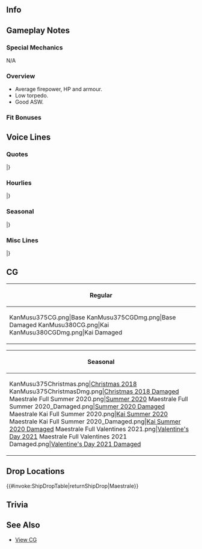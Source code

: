 ==Info==
{{KanmusuInfo|ID=375}}
{{KanmusuInfo|ID=380}}

==Gameplay Notes==
===Special Mechanics===
N/A

===Overview===
* Average firepower, HP and armour.
* Low torpedo.
* Good ASW.

===Fit Bonuses===
{{:{{BASEPAGENAME}}/Equipment Bonuses}}
{{clear}}

==Voice Lines==
===Quotes===
{{ShipquoteHeader}}
{{ShipquoteKai
|scenario = Introduction
|origin = Buon giorno！ Maestrale級駆逐艦、長女のMaestraleです。提督、私もどうぞよろしくお願いしますね！頑張りま～す！
|translation = Good day! I'm Maestrale, the eldest of the Maestrale-class destroyers. Please take good care of me, Admiral! I'll do my be~st!
|audio = Maestrale-Intro.mp3
}}
{{ShipquoteKai
|scenario = Introduction
|kai = yes
|origin = Buon giorno！ Maestrale級駆逐艦、長女のMaestrale。今日も頑張りま～す！提督、指揮お願いします。さあ、始めましょ！
|translation = Good day! I'm Maestrale, the eldest of the Maestrale-class destroyers. I'll do my best today as well! Admiral, please give me orders. Now, let's get started!
|audio = MaestraleKai-Intro.mp3
}}
{{ShipquoteKai
|scenario = Library
|origin = イタリア海軍Maestrale級駆逐艦、ネームシップのMaestraleです。結構いっぱい働いたわよ。船団護衛はもちろんだけど、水上艦隊戦力としても頑張ったんだから。最後はね…ちょっと修理が間に合わなくて…えへへ…まあ、仕方ない…です！
|translation = I'm the nameship Maestrale, from the Maestrale-class destroyers of the Italian navy. I gave it my best you know? Aside from escorting convoys, I also worked hard as an asset to the surface fleets. In the end...my repairs couldn't really make it in time...hehe...Well, it just happens!<ref>After getting her stern blown off, her repairs weren't finished by the time the Italian armistice occured and she was scuttled.</ref>
|audio = Maestrale-Library.mp3
}}
{{ShipquoteKai
|scenario = Secretary 1
|origin = Ciao! 提督、私に任せて任せて！
|translation = Hello! Admiral, just leave everything to me!
|audio = Maestrale-Sec1.mp3
}}
{{ShipquoteKai
|scenario = Secretary 1
|kai = yes
|origin = Ciao! 提督！もっちろん、私よね！
|translation = Hello! Admiral! Of course it's me!
|audio = MaestraleKai-Sec1.mp3
}}
{{ShipquoteKai
|scenario = Secretary 2
|origin = はい、長女ですから！しっかり頑張ります！
|translation = Yes, I am the oldest after all! I'll do my best!
|audio = Maestrale-Sec2.mp3
}}
{{ShipquoteKai
|scenario = Secretary 2
|kai = yes
|origin = はい、長女だもん！しっかり頑張ります！任せて！
|translation = Yes, I am the oldest! I'll do my best! Leave it to me!
|audio = MaestraleKai-Sec2.mp3
}}
{{ShipquoteKai
|scenario = Secretary 3
|origin = あぁ、もう、Libe！よそ見したら駄目だからね！ちゃんと空を警戒してて！て…え？提督？何？機雷？やだ噓！どこどこ？もう、脅かさないで～。
|translation = Ah, jeez, Libe! Watch where you're going! Make sure the sky is clear! Eh? Admiral? What? Mines? No way! Where where? Jeez, don't scare me like that~.<ref>She almost drifted into a minefield after getting her sterb blown off.</ref>
|audio = Maestrale-Sec3.mp3
}}
{{ShipquoteKai
|scenario = Secretary Idle
|origin = Ciao!提督！Sammyさん！これですか？これはですね～アンカーの鎖と鎖を繋げているんです！ほら、こ～んなに長い！これならいざというときも安心です！お？サミさん、なんか凄い興味持ってません？
|translation = Hello! Admiral! Sammy! This? I connected the chain of an anchor with another chain! Look how long it is! This will definitely be helpful when the time comes! Oh? You look very interested in this Sammy-san.<ref>Her captain stopped her from drifting into a minefield by connecting two anchor chains together to arrest her movement.</ref>
|audio = Maestrale-Idle.mp3
}}
{{ShipquoteKai
|scenario = Secretary (Married)
|origin = 提督～おなか減ってない？えへへ～Napoliにも長く居た私、Maestraleが特性艦隊ナポリタンをお作りしました！どうですか？見た目日本のナポリタンだけど～全然違うでしょう？ザラさんにレシピを教えてもらったんです！おかわりもありますよ！
|translation = Are you hungry, Admiral? Hehe~ I lived in Naples for a long time, so I Maestrale, made a special fleet napolitan! How is it? It looks like the Japanese napolitan, but it's different right? Zara-san taught me the recipe! There's more if you want!
|audio = Maestrale-SecMarried.mp3
}}
{{ShipquoteKai
|scenario = Wedding
|origin = 提督…なに？Libe探しているの？それともZaraさん？え？私？なんでしょう…か？お…お尻は、もうすっかり治ってますから、はい！え？機雷？もちろん嫌いですけど？そうじゃなくて…あ…ああ！違うんですね！ああ…嘘…私…とっても幸せです！
|translation = What is it...Admiral? Are you looking for Libe? Or perhaps Zara? Eh? Me? What is...it? Ah, my butt has fully recovered! Eh? Mines? Of course I don't like them? It's not that? Ah...AHH! It's not that! Ahh...no way...I'm...so happy!
|audio = Maestrale-Wedding.mp3
}}
{{ShipquoteKai
|scenario = Player's Score
|origin = 情報ね？待ってて～取ってくるね～。ええっと…あ！これだ！
|translation = The information? Hold on~ I'll go get it~. Hmmm...Ah! I found it!
|audio = Maestrale-PlayerScore.mp3
}}
{{ShipquoteKai
|scenario = Joining the Fleet
|origin = 第十駆逐隊、Maestrale出ます！
|translation = 10th Destroyer Division Maestrale, heading out!
|audio = Maestrale-JoinFleet.mp3
}}
{{ShipquoteKai
|scenario = Joining the Fleet
|kai = yes
|origin = 艦隊旗艦、Maestrale出ます！いいですか？
|translation = Fleet flagship, Maestrale heading out! Everyone ready?
|audio = MaestraleKai-JoinFleet.mp3
}}
{{ShipquoteKai
|scenario = Equipment 1
|origin = 提督～いいみたい！Grazie!
|translation = Admiral~ I like this! Thanks!
|audio = Maestrale-Equip1.mp3
}}
{{ShipquoteKai
|scenario = Equipment 2
|origin = あ！アンカーは大事大事！うん～と鎖を長くね！
|translation = Ah! The anchor is important! Make sure the chain is long!
|audio = Maestrale-Equip2.mp3
}}
{{ShipquoteKai
|scenario = Equipment 3
|origin = 良い感じね！これならいけちゃう？
|translation = This is great! I'll be able to do this won't I?
|audio = Maestrale-Equip3.mp3
}}
{{ShipquoteKai
|scenario = Supply
|origin = 提督、ありがとう！Grazieです！
|translation = Thank you, Admiral! Thanks!
|audio = Maestrale-Supply.mp3
}}
{{ShipquoteKai
|scenario = Docking (Minor Damage)
|origin = 修理は手早くお願いした～い。
|translation = Please fix me up quickly~.
|audio = Maestrale-DockMinor.mp3
}}
{{ShipquoteKai
|scenario = Docking (Major Damage)
|origin = うああ～また…またお尻なの～もう～なんでよ～！
|translation = Uaa~ my...my butt again~ why~ does this happen~!<ref>She had the back 12 metres of her stern blown off by a torpedo on 1943/01/09 while escorting a convoy.</ref>
|audio = Maestrale-DockMajor.mp3
}}
{{ShipquoteKai
|scenario = Construction
|origin = 新しい戦力ですね！どんな子？
|translation = We have gained some more fighting strength! What's she like?
|audio = Maestrale-Construction.mp3
}}
{{ShipquoteKai
|scenario = Returning from Sortie
|origin = 提督～艦隊帰投で～す！みんなお疲れ様～！
|translation = Admiral~ the fleet has returned~! Good work, everybody~!
|audio = Maestrale-SortieReturn.mp3
}}
{{ShipquoteKai
|scenario = Starting a Sortie
|origin = Libe、遅れないで！イタリア水雷魂を見せるときよ！出撃！
|translation = Libe, don't fall behind! Time to show the spirit of an Italian torpedo squadron! Sortie!
|audio = Maestrale-Sortie.mp3
}}
{{ShipquoteKai
|scenario = Starting a Battle
|origin = 敵と鉢合わせしちゃった…やるしかない！艦隊戦闘準備！私達の…お仕事です！
|translation = Dang, we bumped into the enemies... We're going to do this! Prepare for battle! It's... time for work!
|audio = Maestrale-BattleStart.mp3
}}
{{ShipquoteKai
|scenario = Attack
|origin = よく狙って…行きます！Fuoco!
|translation = Aim carefully...here I go! Fire!
|audio = Maestrale-Attack.mp3
}}
{{ShipquoteKai
|scenario = Night Battle Attack 
|origin = やめてったら！しつこい！
|translation = Stop it! You're annoying!
|audio = Maestrale-NightAttack.mp3
}}
{{ShipquoteKai
|scenario = Night Battle
|origin = 艦隊、夜戦に移行します！皆さん、ご準備を！
|translation = We're engaging into night battle! Everyone, please prepare yourself!
|audio = Maestrale-NightBattle.mp3
}}
{{ShipquoteKai
|scenario = MVP
|origin = あ！私なんだ！Bravi！提督！どう？良い北西の風吹いたでしょう？えへへ～やった～！
|translation = Ah! It's me! Great! Admiral! How is it? Did you feel the north west wind blowing? Hehe~ yay~!
|audio = Maestrale-MVP.mp3
}}
{{ShipquoteKai
|scenario = Minor Damage 1
|origin = いやあ～！もう～！
|translation = Ahhh~! Jeez~!
|audio = Maestrale-MinorDmg1.mp3
}}
{{ShipquoteKai
|scenario = Minor Damage 1
|kai = yes
|origin = いやあ～！やだ～！またお尻？噓でしょもう～！？
|translation = Ahhh~! No~! My butt again? Are you serious, jeez!?
|audio = MaestraleKai-MinorDmg1.mp3
}}
{{ShipquoteKai
|scenario = Minor Damage 2
|origin = いやああ～！また…またお尻？もう～！
|translation = Ahhhhh~! My...my butt again? Jeez~!
|audio = Maestrale-MinorDmg2.mp3
}}
{{ShipquoteKai
|scenario = Major Damage
|origin = うぅぅ…やられた～…これじゃあ無線もできないし…痛っ！お尻も…嫌だ…これ…治すの時間かかりそう…もう！
|translation = Uuuu...I got hit~... I can't even contact for help...ouch! Even my butt...I hate this...this is going to take a while to fix...Jeez!
|audio = Maestrale-MajorDmg.mp3
}}
{{ShipquoteKai
|scenario = Sunk
|origin = 私…沈ん…でる…これが…海で沈むということ…？嫌だ…深く…深く…体が沈んでいく…怖い…！
|translation = I'm...sinking...is this what it feels like...to sink in the sea...? No...my body is sinking...deeper...and deeper...I'm scared...!
|audio = Maestrale-Sunk.mp3
}}
|} <references/>

{{clear}}

===Hourlies===
{{ShipquoteHeader | type = hourly}}
{{ShipquoteKai
|scenario = 00:00 
|origin = 本日は、このMaestrale級の長女Maestraleがおそばであれこれ頑張ります！任せてください！
|translation = I, Maestrale, the eldest of the Maestrale-class will be helping you out today! Please count on me!
|audio = MaestraleKai-00.mp3
}}
{{ShipquoteKai
|scenario = 01:00 
|origin = ま～るひ～とまるまる！艦隊ではこんな感じですよね！時報もしっかりお任せください！
|translation = 0~1~00! It's like this right? I'll report the time, don't worry!
|audio = MaestraleKai-01.mp3
}}
{{ShipquoteKai
|scenario = 02:00 
|origin = ま～るふ～たまるまる！Libeとは比較にならぬ流暢差かと思います！はい！長女ですので！当然です！
|translation = 0~2~00! Things go more smoothly than Libe right? Yup! I am the eldest sister! Of Course!
|audio = MaestraleKai-02.mp3
}}
{{ShipquoteKai
|scenario = 03:00 
|origin = ま～るさ～んまるまる！少し疲れましたね。Tèでも淹れましょうか？セイロンとかどうですか？ね？
|translation = 0~3~00! It's getting tiring. Would you like some tea? I can pour some ceylon?
|audio = MaestraleKai-03.mp3
}}
{{ShipquoteKai
|scenario = 04:00 
|origin = ま～るよ～んまるまる！はい！Tè！ここに置きます！茶葉はセイロンです！いいですよね～私も好きです！
|translation = 0~4~00! Here! Tè! I'll put it right here! The tea leaves are from ceylon! It's good right~? I like it as well!
|audio = MaestraleKai-04.mp3
}}
{{ShipquoteKai
|scenario = 05:00 
|origin = ま～るご…ま～るまる！うぇ？違うんですか？ほ～…あ！そうです朝ですよ提督！もう、朝です！
|translation = 0~5...0~0! Eh? I'm doing it wrong? Ooo~...ah! It's morning, Admiral! It's morning!
|audio = MaestraleKai-05.mp3
}}
{{ShipquoteKai
|scenario = 06:00 
|origin = ま～るろ～くまるまる！そうです！あれの時間ですね！掛けます、総員起こし！そうい～ん起～こし～！
|translation = 0~6~00! Yup! It's that time! Wake up everybody! Wa~ke u~p~!
|audio = MaestraleKai-06.mp3
}}
{{ShipquoteKai
|scenario = 07:00 
|origin = ま～るな～なまるまる！朝食はこのMaestraleにお任せください！もちろんです、長女ですから！
|translation = 0~7~00! I, Maestrale will be making breakfast! Of course, I'm the eldest sister!
|audio = MaestraleKai-07.mp3
}}
{{ShipquoteKai
|scenario = 08:00 
|origin = 提督！特性手作りコロネットと熱いエスプレッソ、いかがでしたか？えへへ～よかった～！ま～るは～ちまるまるです！
|translation = Admiral! How was my specially made coronet with hot espresso? Hehe~ I'm glad you liked it~! It's 0~8~00!
|audio = MaestraleKai-08.mp3
}}
{{ShipquoteKai
|scenario = 09:00 
|origin = ま～るきゅう～まるまる！うぇ？やはりちょっと違うんですね～。分かりました、勉強します！まるきゅう！
|translation = 0~9~00! Eh? It's still not right~? Alright, I'll get better! 09!
|audio = MaestraleKai-09.mp3
}}
{{ShipquoteKai
|scenario = 10:00 
|origin = ひとま～るまるまる！あ！Littorioさん！Libe！おはようございます！今日も頑張りましょう！
|translation = 10~00! Ah! Littorio! Libe! Good morning! Let's do our best today!
|audio = MaestraleKai-10.mp3
}}
{{ShipquoteKai
|scenario = 11:00 
|origin = ひとひとまるまる。あ！そうですか？だいぶ上手くなりましたか？Libe、どう？こんなものよ！
|translation = 1100. Ah! Like this? Did I get better? See, Libe? No problem!
|audio = MaestraleKai-11.mp3
}}
{{ShipquoteKai
|scenario = 12:00 
|origin = ひとふ～たまるまる！お昼です！さあ、召し上がれ！甘いブリオッシュにカプチーノ！ささ、遠慮せずに！
|translation = 12~00! It's lunch time! Here, eat up! These are sweet brioches with cappuccino! Go on, try it!
|audio = MaestraleKai-12.mp3
}}
{{ShipquoteKai
|scenario = 13:00 
|origin = モグモグ…ひとさん…まるまる！提督！お昼はしっかり食べないと持ちませんよ！さ、もう一つ！
|translation = Nomnom...13...00! Admiral! You need to eat a good portion or else you won't last through the day! Here, have another!
|audio = MaestraleKai-13.mp3
}}
{{ShipquoteKai
|scenario = 14:00 
|origin = ひとよん…まるまる！提督！お昼は軽すぎました？そうでもない？…あれ？ちょっと辛そうですね…あれれ？
|translation = 14...00! Admiral! Was lunch not filling enough? Oh, the portion was fine? ...Um? You don't look too well...are you ok?
|audio = MaestraleKai-14.mp3
}}
{{ShipquoteKai
|scenario = 15:00 
|origin = ひとご～…あ！Ciao!サメさん！ポイさん！鎖を見せて欲しいって？んん～いいけど～普通よ？
|translation = 15~...Ah! Hello! Sammy! Poi! You want to see my chains? Hmm~ sure~ there's nothing special about it though?
|audio = MaestraleKai-15.mp3
}}
{{ShipquoteKai
|scenario = 16:00 
|origin = 提督！ひとろく～まるまる！うぇ？強い戦艦？それは、LittorioさんやRomaじゃない？他で～？んん～誰だろう～？
|translation = Admiral! 16...00! Eh? A strong battleship? Don't you mean Littorio and Roma? Others? Hmmm, who could it be?
|audio = MaestraleKai-16.mp3
}}
{{ShipquoteKai
|scenario = 17:00 
|origin = ひとなな～まるまる！あ！あんときはね、繋げて使ったの！必死だったからね、考えたんだ！うん！
|translation = 17~00! Ah! That time, I used it by connecting them! I was in a desperate situation, so I had to come up with it! Yup!
|audio = MaestraleKai-17.mp3
}}
{{ShipquoteKai
|scenario = 18:00 
|origin = ひとはち～まるまる！もう～夜だよ！一日ってあっという間！提督！夜は？マミ～ヤ？やった～！
|translation = 18~00! It's already~ night time! The day goes by fast! Admiral! What's on for tonight? Mami~ya? Yay~!
|audio = MaestraleKai-18.mp3
}}
{{ShipquoteKai
|scenario = 19:00 
|origin = モグモグ…ひときゅう…モグモグ…まるまる！モグモグ…Libeも一緒に…得したね！Libe…モグモグ…感謝し…モグモグ…
|translation = Nomnom...19...nomnom...00! Nomnom...Libe, we're lucky...! Libe...nomnom...we need to thank...nomnom.
|audio = MaestraleKai-19.mp3
}}
{{ShipquoteKai
|scenario = 20:00 
|origin = ふたまる～まるまる！あっちゃちゃ～、Polaさんまた弾けてる…Zaraさんその内胃炎になっちゃいそう…
|translation = 20~00! Oh no no~, Pola is at it again...One day Zara will get gastritis at this rate...
|audio = MaestraleKai-20.mp3
}}
{{ShipquoteKai
|scenario = 21:00 
|origin = Zaraさんの一撃が決まって…ふたひと～まるまるです！提督！お腹一杯ごちそうさまでした！Grazie!
|translation = There's Zara's finishing blow...21~00! Admiral! Thank you for the food! Thanks!
|audio = MaestraleKai-21.mp3
}}
{{ShipquoteKai
|scenario = 22:00 
|origin = ふたふた～まるまる！三水戦も帰ってきた！そろそろ鎮守府もお休みタイムね！皆！お疲れ様！
|translation = 22~00! Even DesRon3 is back! It's sleep time for the naval base as well! Everyone, good work today!
|audio = MaestraleKai-22.mp3
}}
{{ShipquoteKai
|scenario = 23:00 
|origin = ふたさ～んまる～まる！あれ？んん～まあいっか～！提督！今日も一日お疲れ様！良い一日でした！
|translation = 23~0~0! Huh? Hmm~ oh well~! Admiral! Good work today! It was a great day!
|audio = MaestraleKai-23.mp3
}}
|} <references/>

{{clear}}

===Seasonal===
{{SeasonalHeaderOld}}
{{SeasonalQuote
|scenario = [[Seasonal/Saury_2018|Saury 2018]]
|origin = んー、秋刀魚？手伝い？いいけど…探照灯？わかった、積んでみるけど…これでいい？ほんとに？
|translation =	Hmmm, saury? You want me to help? That's fine but... A searchlight? I get it, I'll equip it... Like this? Really?
|audio = Maestrale_Sec1_Saury_2018.mp3
|notes = 
}}
{{SeasonalQuote
|scenario = [[Seasonal/Late_Autumn_2018|Late Autumn 2018]]
|origin = Libe、あんた、その格好…ちょっとかわいいわね。えぇ、私？私いいのよ。その…長女だから。ねぇ？
|translation =	Hey, that outfit, Libe... It's kinda cute. Eh, me? I'm fine. I mean... I'm the eldest sister. Alright?
|audio = Maestrale_Late_Autumn_2018_Sec1.mp3
|notes = 
}}
{{SeasonalQuote
|scenario = [[Seasonal/Christmas_2018|Christmas 2018]]
|origin = うあぁ、Zaraさん、今年も大変そう。Libe、食べ過ぎをだめだからね。さあ、私も楽しいもっと！
|translation =	Whoa, Zara looks like she has her hands full this year too. Libe, don't eat too much. Now, time for me to have fun too!
|audio = Maestrale_Christmas_2018_Sec1.mp3
|notes = 
}}
{{SeasonalQuote
|scenario = [[Seasonal/New_Year_2019|New Years 2019]]
|origin = 提督、新年ですね。今年もイタリア水雷戦隊の指揮、ご指導、よろしくおねがいします。私も、がんばります。
|translation =	Admiral, it's the new year. The Italian Torpedo Squadron will be looking forward to your continued leadership this year too. I'll do my best too.
|audio = Maestrale_New_Year_2019_Sec1.mp3
|notes = 
}}
{{SeasonalQuote
|scenario = [[Seasonal/Valentine%27s_Day_2019|Valentine's Day 2019]]
|origin = Ciao、提督。これを…あぁ、はい、この国の風習のようですので。はい、割とよくできたと思います。
|translation =	Hello, Admiral. This is... Ah, yes I heard it was a custom of this country. Yes, I think I made it properly.
|audio = Maestrale_Valentines_2019_Sec1.mp3
|notes = 
}}
{{SeasonalQuote
|scenario = [[Seasonal/White_Day_2019|White Day 2019]]
|origin = 提督、これは？チョコのお返しですか？…あの、ありがとうございます。これ、その、嬉しいですね！
|translation =	Admiral, what's this for? In return for the chocolates? ...Umm, thank you very much! I'm, you know, I'm happy!
|audio = Maestrale_White_Day_2019_Sec1.mp3
|notes = 
}}
{{SeasonalQuote
|scenario = [[Seasonal/Coming_of_Spring_2019|Coming of Spring 2019]]
|origin = そうね、この国の桜は本当にきれい。オハナミ？それも魅力的の風習ね。教えて、教えて。どうするの？
|translation =	That's right, this country's sakura are really beautiful. Ohanami? That's a fascinating custom too. Teach me all about it. What should I do?
|audio = Maestrale_Spring_2019_Sec1.mp3
|notes = 
}}
{{SeasonalQuote
|scenario = [[Seasonal/Sixth_Anniversary|6th Anniversary]]
|origin = 艦隊は六周年だそうです。おめでとうございます。私、Maestraleもお祝い申し上げます。
|translation =	I hear it's the fleet's 6th Anniversary. Congratulations. I, Maestrale, extend my congratulations.
|audio = Maestrale_6th_Anniversary_Sec2.mp3
|notes = Secretary 2
}}
{{SeasonalQuote
|scenario = [[Seasonal/Rainy_Season_2019|Rainy Season 2019]]
|origin = 知ってる、知ってる！　これが日本のツウユウでしょう？　聞いているわ！　この魔除けの人形を作るのよね？　量産ね！
|translation =	I know, I know! This is Japan's "tsooyoo" right? I've heard all about it! You make those talisman dolls right? Mass production time!
|audio = Maestrale_Rainy_Season_2019_Sec1.mp3
|notes = 
}}
{{SeasonalQuote
|scenario = [[Seasonal/Seventh_Anniversary|7th Anniversary]]
|origin = 	艦隊は七周年だそうです。おめでとうございます。Maestrale, Libeとともに、お祝い申し上げます！
|translation =	So it's the fleet's 7th Anniversary. Congratulations. Please accept a heartfelt congratulations from me, Libe and the rest.
|audio = Maestrale_7th_Anniversary_Secretary_2.mp3
|notes = Secretary 2
}}
{{SeasonalQuote
|scenario = [[Seasonal/Summer_2020|Summer 2020]]
|origin = じゃじゃん〜！というわけで、私も買ってみたわ、水着！どう？Libe、提督？長女の力、思い知った？
|translation =	Ta-daaah! So I went and bought a swimsuit too! How do I look, Libe, Admiral? Can you feel my older-sister-ness?
|audio = Maestrale_Summer_2020_Secretary_1.mp3
|notes = 
}}
{{SeasonalQuote
|scenario = [[Seasonal/Eighth_Anniversary|8th Anniversary]]
|origin = 艦隊は八周年だそうです。おめでとうございます。イタリア駆逐隊を代表して、お祝い申し上げます。
|translation =	I heard it's the fleet's 8th Anniversary. Please accept my congratulations as the representative of the Italian destroyer division.
|audio = Maestrale_8th Anniversary_Secretary_1.mp3
|notes = 
}}
|}<references/>

{{clear}}

===Misc Lines===
{{SeasonalHeaderOld}}
{{SeasonalQuote
|scenario = [[Early_Fall_2018_Event|Early Fall 2018 Event]]
|origin = 発：伊第十駆逐隊、Maestrale。宛：特務艦隊。我、友軍艦隊をこれより援護する。突入！
|translation =	From: 10th Destroyer Division, Maestrale. To: Special Operations Fleet. We will now proceed to back you up. Attack!
|audio = MaestraleKai-Friend_Fleet_1.mp3
|notes = Friend Fleet Line
}}
{{SeasonalQuote
|scenario = [[Early_Fall_2018_Event|Early Fall 2018 Event]]
|origin = 駆逐隊、Maestrale、瞭解！Libe、いい？付いてきて！
|translation =	Maestrale Division, acknowledging! Got it, Libe? Follow me!
|audio = MaestraleKai-Friend_Fleet_2.mp3
|notes = Friend Fleet Line
}}
|}<references/>

{{clear}}

==CG==
{| class="mw-collapsible mw-collapsed wikitable" style="width: 100%;"
!Regular
|-
|<gallery>
KanMusu375CG.png|Base
KanMusu375CGDmg.png|Base Damaged
KanMusu380CG.png|Kai
KanMusu380CGDmg.png|Kai Damaged
</gallery>
|}

{| class="mw-collapsible mw-collapsed wikitable" style="width: 100%;"
!Seasonal
|-
|<gallery>
KanMusu375Christmas.png|[[Seasonal/Christmas_2018|Christmas 2018]]
KanMusu375ChristmasDmg.png|[[Seasonal/Christmas_2018|Christmas 2018 Damaged]]
Maestrale Full Summer 2020.png|[[Seasonal/Summer_2020|Summer 2020]]
Maestrale Full Summer 2020_Damaged.png|[[Seasonal/Summer_2020|Summer 2020 Damaged]]
Maestrale Kai Full Summer 2020.png|[[Seasonal/Summer_2020|Kai Summer 2020]]
Maestrale Kai Full Summer 2020_Damaged.png|[[Seasonal/Summer_2020|Kai Summer 2020 Damaged]]
Maestrale Full Valentines 2021.png|[[Seasonal/Valentine's_Day_2021|Valentine's Day 2021]]
Maestrale Full Valentines 2021 Damaged.png|[[Seasonal/Valentine's_Day_2021|Valentine's Day 2021 Damaged]]
</gallery>
|}

==Drop Locations==
{{#invoke:ShipDropTable|returnShipDrop|Maestrale}}

==Trivia==

==See Also==
*[[{{PAGENAMEE}}/Gallery|View {{PAGENAME}} CG]]
 {{shiplist}}